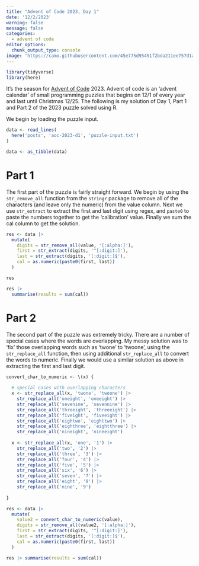 ```yaml
---
title: "Advent of Code 2023, Day 1"
date: '12/2/2023'
warning: false
message: false
categories:
  - advent of code
editor_options: 
  chunk_output_type: console
image: 'https://camo.githubusercontent.com/45e775d95451f2bda211ee757d1a959671cf4c762feb1e7ccaca59925704e333/68747470733a2f2f626c6f67732e7361702e636f6d2f77702d636f6e74656e742f75706c6f6164732f323032302f31312f456b616f5151545845414d4134424e2e6a7067'
---
```


```r
library(tidyverse)
library(here)

```

It's the season for [Advent of Code](https://adventofcode.com/) 2023. Advent of code is an 'advent calendar' of small programming puzzles that begins on 12/1 of every year and last until Christmas 12/25. The following is my solution of Day 1, Part 1 and Part 2 of the 2023 puzzle solved using R.

We begin by loading the puzzle input.

```r
data <- read_lines(
  here('posts', 'aoc-2023-d1', 'puzzle-input.txt')
)

data <- as_tibble(data)
```

# Part 1

The first part of the puzzle is fairly straight forward. We begin by using the `str_remove_all` function from the `stringr` package to remove all of the characters (and leave only the numeric) from the value column. Next we use `str_extract` to extract the first and last digit using regex, and `paste0` to paste the numbers together to get the 'calibration' value. Finally we sum the cal column to get the solution.

```r
res <- data |> 
  mutate(
    digits = str_remove_all(value, '[:alpha:]'),
    first = str_extract(digits, '^[:digit:]'),
    last = str_extract(digits, '[:digit:]$'),
    cal = as.numeric(paste0(first, last))
  ) 

res

res |> 
  summarise(results = sum(cal))
```

# Part 2

The second part of the puzzle was extremely tricky. There are a number of special cases where the words are overlapping. My messy solution was to 'fix' those overlapping words such as 'twone' to 'twoone', using the `str_replace_all` function, then using additional `str_replace_all` to convert the words to numeric. Finally we would use a similar solution as above in extracting the first and last digit.

```r

convert_char_to_numeric <- \(x) {
  
  # special cases with overlapping characters
  x <- str_replace_all(x, 'twone', 'twoone') |> 
    str_replace_all('oneight', 'oneeight') |> 
    str_replace_all('sevenine', 'sevennine') |> 
    str_replace_all('threeight', 'threeeight') |> 
    str_replace_all('fiveight', 'fiveeight') |> 
    str_replace_all('eightwo', 'eighttwo') |> 
    str_replace_all('eighthree', 'eightthree') |> 
    str_replace_all('nineight', 'nineeight')
  
  x <- str_replace_all(x, 'one', '1') |>
    str_replace_all('two', '2') |>
    str_replace_all('three', '3') |>
    str_replace_all('four', '4') |>
    str_replace_all('five', '5') |>
    str_replace_all('six', '6') |>
    str_replace_all('seven', '7') |>
    str_replace_all('eight', '8') |>
    str_replace_all('nine', '9')
  
}

res <- data |> 
  mutate(
    value2 = convert_char_to_numeric(value),
    digits = str_remove_all(value2, '[:alpha:]'),
    first = str_extract(digits, '^[:digit:]'),
    last = str_extract(digits, '[:digit:]$'),
    cal = as.numeric(paste0(first, last))
  ) 

res |> summarise(results = sum(cal))

```
